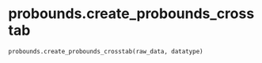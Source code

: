 # probounds.create_probounds_crosstab { #probounds.probounds.create_probounds_crosstab }

```python
probounds.create_probounds_crosstab(raw_data, datatype)
```

